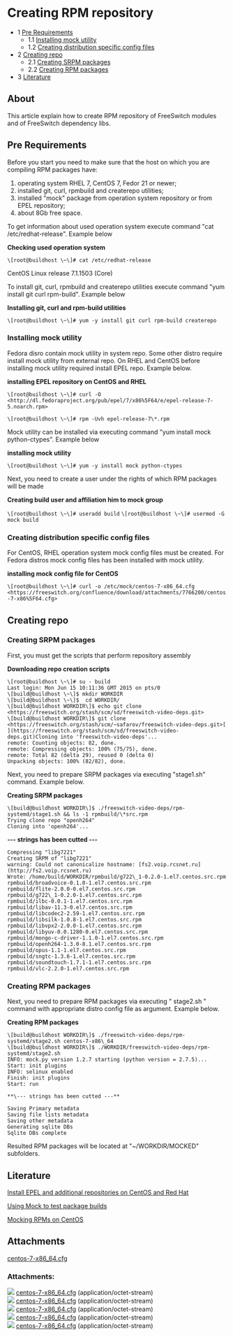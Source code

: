 
# Creating RPM repository 

 

* 1 [Pre Requirements](#pre-requirements)  
   * 1.1 [Installing mock utility](#installing-mock-utility)  
   * 1.2 [Creating distribution specific config files](#creating-distribution-specific-config-files)
* 2 [Creating repo](#creating-repo)  
   * 2.1 [Creating SRPM packages](#creating-srpm-packages)  
   * 2.2 [Creating RPM packages](#creating-rpm-packages)
* 3 [Literature](#creating-repo)

## About

This article explain how to create RPM repository of FreeSwitch modules and of FreeSwitch dependency libs.

## Pre Requirements

Before you start you need to make sure that the host on which you are compiling RPM packages have:

1. operating system RHEL 7, CentOS 7, Fedor 21 or newer;
2. installed git, curl, rpmbuild and createrepo utilities;
3. installed "mock" package from operation system repository or from EPEL repository;
4. about 8Gb free space.

To get information about used operation system execute command "cat /etc/redhat-release". Example below

**Checking used operation system**

`\[root@buildhost \~\]# cat /etc/redhat-release`

CentOS Linux release 7.1.1503 (Core)

To install git, curl, rpmbuild and createrepo utilities execute command "yum install git curl rpm-build". Example below

**Installing git, curl and rpm-build utilities**

`\[root@buildhost \~\]# yum -y install git curl rpm-build createrepo`

### Installing mock utility

Fedora disro contain mock utility in system repo. Some other distro require install mock utility from external repo. On RHEL and CentOS before installing mock utility required install EPEL repo. Example below.

**installing EPEL repository on CentOS and RHEL**

`\[root@buildhost \~\]# curl -O <http://dl.fedoraproject.org/pub/epel/7/x86%5F64/e/epel-release-7-5.noarch.rpm>`

`\[root@buildhost \~\]# rpm -Uvh epel-release-7\*.rpm`

Mock utility can be installed via executing command "yum install mock python-ctypes". Example below

**installing mock utility**

`\[root@buildhost \~\]# yum -y install mock python-ctypes`

Next, you need to create a user under the rights of which RPM packages will be made 

**Creating build user and affiliation him to mock group** 

`\[root@buildhost \~\]# useradd build`
`\[root@buildhost \~\]# usermod -G mock build`

### Creating distribution specific config files

For CentOS, RHEL operation system mock config files must be created. For Fedora distros mock config files has been installed with mock utility.

**installing mock config file for CentOS**

`\[root@buildhost \~\]# curl -o /etc/mock/centos-7-x86_64.cfg <https://freeswitch.org/confluence/download/attachments/7766200/centos-7-x86%5F64.cfg>`

## Creating repo

### Creating SRPM packages

First, you must get the scripts that perform repository assembly

**Downloading repo creation scripts**

```shell
\[root@buildhost \~\]# su - build  
Last login: Mon Jun 15 10:11:36 GMT 2015 on pts/0  
\[build@buildhost \~\]$ mkdir WORKDIR  
\[build@buildhost \~\]$  cd WORKDIR/  
\[build@buildhost WORKDIR\]$ echo git clone <https://freeswitch.org/stash/scm/sd/freeswitch-video-deps.git>  
\[build@buildhost WORKDIR\]$ git clone <https://freeswitch.org/stash/scm/~safarov/freeswitch-video-deps.git>[ ](https://freeswitch.org/stash/scm/sd/freeswitch-video-deps.git)Cloning into 'freeswitch-video-deps'...  
remote: Counting objects: 82, done.  
remote: Compressing objects: 100% (75/75), done.  
remote: Total 82 (delta 29), reused 0 (delta 0)  
Unpacking objects: 100% (82/82), done.
```

Next, you need to prepare SRPM packages via executing "stage1.sh" command. Example below.

**Creating SRPM packages**

```shell
\[build@buildhost WORKDIR\]$ ./freeswitch-video-deps/rpm-systemd/stage1.sh && ls -1 rpmbuild/\*src.rpm  
Trying clone repo "openh264"  
Cloning into 'openh264'...
```

**\--- strings has been cutted ---**

```shell
Compressing "libg7221"  
Creating SRPM of "libg7221"  
warning: Could not canonicalize hostname: [fs2.voip.rcsnet.ru](http://fs2.voip.rcsnet.ru)   
Wrote: /home/build/WORKDIR/rpmbuild/g722\_1-0.2.0-1.el7.centos.src.rpm  
rpmbuild/broadvoice-0.1.0-1.el7.centos.src.rpm  
rpmbuild/flite-2.0.0-0.el7.centos.src.rpm  
rpmbuild/g722\_1-0.2.0-1.el7.centos.src.rpm  
rpmbuild/ilbc-0.0.1-1.el7.centos.src.rpm  
rpmbuild/libav-11.3-0.el7.centos.src.rpm  
rpmbuild/libcodec2-2.59-1.el7.centos.src.rpm  
rpmbuild/libsilk-1.0.8-1.el7.centos.src.rpm  
rpmbuild/libvpx2-2.0.0-1.el7.centos.src.rpm  
rpmbuild/libyuv-0.0.1280-0.el7.centos.src.rpm  
rpmbuild/mongo-c-driver-1.1.0-1.el7.centos.src.rpm  
rpmbuild/openh264-1.3.0-8.1.el7.centos.src.rpm  
rpmbuild/opus-1.1-1.el7.centos.src.rpm  
rpmbuild/sngtc-1.3.6-1.el7.centos.src.rpm  
rpmbuild/soundtouch-1.7.1-1.el7.centos.src.rpm  
rpmbuild/vlc-2.2.0-1.el7.centos.src.rpm
```

### Creating RPM packages

Next, you need to prepare RPM packages via executing " stage2.sh " command with appropriate distro config file as argument. Example below.

**Creating RPM packages**

```shell
\[build@buildhost WORKDIR\]$ ./freeswitch-video-deps/rpm-systemd/stage2.sh centos-7-x86\_64  
\[build@buildhost WORKDIR\]$ ./WORKDIR/freeswitch-video-deps/rpm-systemd/stage2.sh  
INFO: mock.py version 1.2.7 starting (python version = 2.7.5)...  
Start: init plugins  
INFO: selinux enabled  
Finish: init plugins  
Start: run

**\--- strings has been cutted ---**

Saving Primary metadata  
Saving file lists metadata  
Saving other metadata  
Generating sqlite DBs  
Sqlite DBs complete
```

Resulted RPM packages will be located at "\~/WORKDIR/MOCKED" subfolders.

## Literature

[Install EPEL and additional repositories on CentOS and Red Hat](http://www.rackspace.com/knowledge%5Fcenter/article/install-epel-and-additional-repositories-on-centos-and-red-hat)

[Using Mock to test package builds](https://fedoraproject.org/wiki/Using%5FMock%5Fto%5Ftest%5Fpackage%5Fbuilds)

[Mocking RPMs on CentOS](http://www.openfusion.net/linux/mocking%5Frpms)

## Attachments

[centos-7-x86\_64.cfg](/attachments/7766200/8290307.cfg)

### Attachments:

![](/images/icons/bullet_blue.gif) [centos-7-x86\_64.cfg](/attachments/7766200/8290308.cfg) (application/octet-stream)  
![](/images/icons/bullet_blue.gif) [centos-7-x86\_64.cfg](/attachments/7766200/8290309.cfg) (application/octet-stream)  
![](/images/icons/bullet_blue.gif) [centos-7-x86\_64.cfg](/attachments/7766200/8290310.cfg) (application/octet-stream)  
![](/images/icons/bullet_blue.gif) [centos-7-x86\_64.cfg](/attachments/7766200/8290311.cfg) (application/octet-stream)  
![](/images/icons/bullet_blue.gif) [centos-7-x86\_64.cfg](/attachments/7766200/8290307.cfg) (application/octet-stream)  


